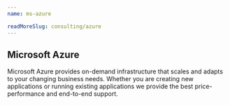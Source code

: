 ```yaml
---
name: ms-azure

readMoreSlug: consulting/azure
---
```


## Microsoft Azure

Microsoft Azure provides on-demand infrastructure that scales and adapts to your changing business needs. Whether you are creating new applications or running existing applications we provide the best price-performance and end-to-end support.
